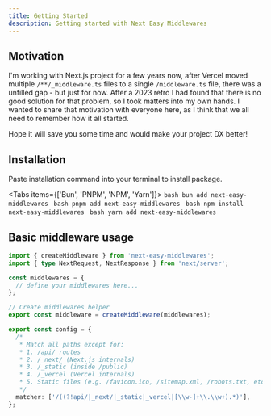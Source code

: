```yaml
---
title: Getting Started
description: Getting started with Next Easy Middlewares
---
```



## Motivation

I'm working with Next.js project for a few years now, after Vercel moved multiple `/**/_middleware.ts` files to a single `/middleware.ts` file, there was a unfilled gap - but just for now. After a 2023 retro I had found that there is no good solution for that problem, so I took matters into my own hands. I wanted to share that motivation with everyone here, as I think that we all need to remember how it all started.

Hope it will save you some time and would make your project DX better!

## Installation

Paste installation command into your terminal to install package.

<Tabs items={['Bun', 'PNPM', 'NPM', 'Yarn']}>
  <Tab value="Bun">```bash bun add next-easy-middlewares ```</Tab>
  <Tab value="PNPM">```bash pnpm add next-easy-middlewares ```</Tab>
  <Tab value="NPM">```bash npm install next-easy-middlewares ```</Tab>
  <Tab value="Yarn">```bash yarn add next-easy-middlewares ```</Tab>
</Tabs>

## Basic middleware usage

```typescript title="/middleware.ts" {5,9}
import { createMiddleware } from 'next-easy-middlewares';
import { type NextRequest, NextResponse } from 'next/server';

const middlewares = {
  // define your middlewares here...
};

// Create middlewares helper
export const middleware = createMiddleware(middlewares);

export const config = {
  /*
   * Match all paths except for:
   * 1. /api/ routes
   * 2. /_next/ (Next.js internals)
   * 3. /_static (inside /public)
   * 4. /_vercel (Vercel internals)
   * 5. Static files (e.g. /favicon.ico, /sitemap.xml, /robots.txt, etc.)
   */
  matcher: ['/((?!api/|_next/|_static|_vercel|[\\w-]+\\.\\w+).*)'],
};
```
